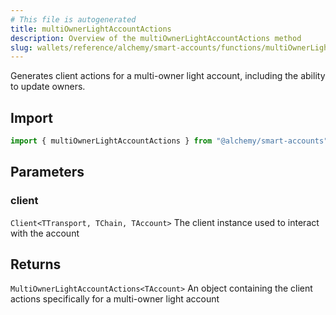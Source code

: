 ```yaml
---
# This file is autogenerated
title: multiOwnerLightAccountActions
description: Overview of the multiOwnerLightAccountActions method
slug: wallets/reference/alchemy/smart-accounts/functions/multiOwnerLightAccountActions
---
```


Generates client actions for a multi-owner light account, including the ability to update owners.

## Import

```ts
import { multiOwnerLightAccountActions } from "@alchemy/smart-accounts";
```

## Parameters

### client

`Client<TTransport, TChain, TAccount>`
The client instance used to interact with the account

## Returns

`MultiOwnerLightAccountActions<TAccount>`
An object containing the client actions specifically for a multi-owner light account
